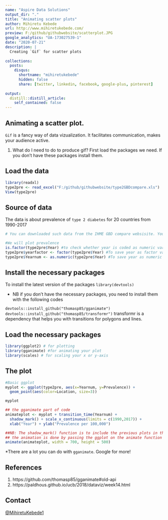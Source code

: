 ```yaml
---
name: "Aspire Data Solutions"
output_dir: "."
title: "Animating scatter plots"
author: Mihiretu Kebede
url: http://www.mihiretukebede.com/ 
preview: F:/github/githubwebsite/scatterplot.JPG
google_analytics: "UA-173027539-1"
date: "2020-07-21"
description: |
  Creating `Gif` for scatter plots
  
collections:
  posts:
    disqus: 
      shortname: "mihiretukebede"
      hidden: false
      share: [twitter, linkedin, facebook, google-plus, pinterest]
      
output:
  distill::distill_article:
    self_contained: false
---
```


## Animating a scatter plot.

`Gif` is a fancy way of data vizualization. It facilitates communication, makes your audience active. 

1. What do I need to do to produce gif? 
First load the packages we need. 
If you don't have these packages install them. 

## Load the data 

```r
library(readxl)
type2pre <- read_excel("F:/github/githubwebsite/type2GBDcompare.xls")
View(type2pre)
```

## Source of data 
The data is about prevalence of `type 2 diabetes` for 20 countries from 1990-2017

```r
# You can downloaded such data from the IHME GBD compare websisite. You can select any indicator(prevalence, DALYs, mortality, etc). Check their website [GBD](https://vizhub.healthdata.org/gbd-compare/) 

#We will plot prevalence 
is.factor(type2pre$Year) #to check whether year is coded as numeric variable
type2pre$yearfactor <- factor(type2pre$Year) #To save year as factor variable
type2pre$Yearnum <- as.numeric(type2pre$Year) #To save year as numeric variable
```

## Install the necessary packages 
To install the latest version of the packages 
`library(devtools)` 

- NB if you don't have the necessary packages, you need to install them with the following codes

`devtools::install_github("thomasp85/gganimate")`
`devtools::install_github("thomasp85/transformr")` transformr is a dependency that helps you with transitions for polygons and lines. 

## Load the necessary packages

```r
library(ggplot2) # for plotting 
library(gganimate) #for animating your plot
library(scales) # for scaling your x or y-axis 

```

## The plot
```r
#Basic ggplot
myplot <- ggplot(type2pre, aes(x=Yearnum, y=Prevalence)) + 
  geom_point(aes(color=Location, size=3))

myplot

## the gganimate part of code
animateplot <- myplot + transition_time(Yearnum) +
  shadow_mark() + scale_x_continuous(limits = c(1990,2017)) + 
  xlab("Year") + ylab("Prevalence per 100,000")

##NB: The shadow_mark() function is to include the previous plots in the scatter plot.Then each point moves across the variable that passess through the transition_time() function
## the animation is done by passing the ggplot on the animate function of gganimate
animate(animateplot, width = 700, height = 500)

```

*There are a lot you can do with `gganimate`. Google for more!

## References 
1. https://github.com/thomasp85/gganimate#old-api
2. https://paldhous.github.io/ucb/2018/dataviz/week14.html 

## Contact 
[@MihiretuKebede1](twitter.com/MihiretuKebede1) 